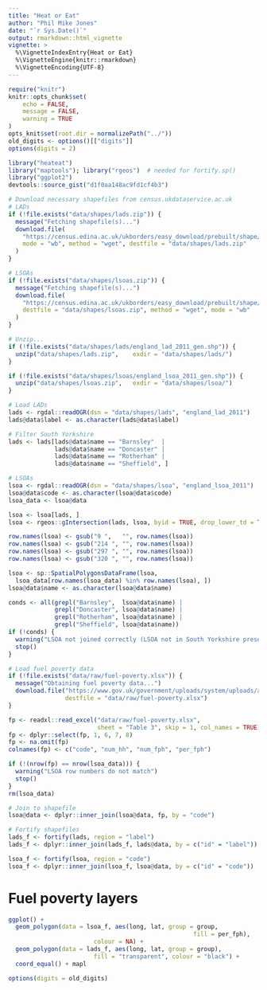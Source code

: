 ```yaml
---
title: "Heat or Eat"
author: "Phil Mike Jones"
date: "`r Sys.Date()`"
output: rmarkdown::html_vignette
vignette: >
  %\VignetteIndexEntry{Heat or Eat}
  %\VignetteEngine{knitr::rmarkdown}
  %\VignetteEncoding{UTF-8}
---
```


```r
require("knitr")
knitr::opts_chunk$set(
	echo = FALSE,
	message = FALSE,
	warning = TRUE
)
opts_knit$set(root.dir = normalizePath("../"))
old_digits <- options()[["digits"]]
options(digits = 2)
```

```r
library("heateat")
library("maptools"); library("rgeos")  # needed for fortify.sp()
library("ggplot2")
devtools::source_gist("d1f0aa148ac9fd1cf4b3")
```

```r
# Download necessary shapefiles from census.ukdataservice.ac.uk
# LADs
if (!file.exists("data/shapes/lads.zip")) {
  message("Fetching shapefile(s)...")
  download.file(
    "https://census.edina.ac.uk/ukborders/easy_download/prebuilt/shape/England_lad_2011.zip",
    mode = "wb", method = "wget", destfile = "data/shapes/lads.zip"
  )
}

# LSOAs
if (!file.exists("data/shapes/lsoas.zip")) {
  message("Fetching shapefile(s)...")
  download.file(
    "https://census.edina.ac.uk/ukborders/easy_download/prebuilt/shape/England_lsoa_2011.zip",
    destfile = "data/shapes/lsoas.zip", method = "wget", mode = "wb"
  )
}

# Unzip...
if (!file.exists("data/shapes/lads/england_lad_2011_gen.shp")) {
  unzip("data/shapes/lads.zip",    exdir = "data/shapes/lads/")
}

if (!file.exists("data/shapes/lsoas/england_lsoa_2011_gen.shp")) {
  unzip("data/shapes/lsoas.zip",   exdir = "data/shapes/lsoa/")
}
```

```r
# Load LADs
lads <- rgdal::readOGR(dsn = "data/shapes/lads", "england_lad_2011")
lads@data$label <- as.character(lads@data$label)

# Filter South Yorkshire
lads <- lads[lads@data$name == "Barnsley"  |
             lads@data$name == "Doncaster" |
             lads@data$name == "Rotherham" |
             lads@data$name == "Sheffield", ]
```

```r
# LSOAs
lsoa <- rgdal::readOGR(dsn = "data/shapes/lsoa", "england_lsoa_2011")
lsoa@data$code <- as.character(lsoa@data$code)
lsoa_data <- lsoa@data

lsoa <- lsoa[lads, ]
lsoa <- rgeos::gIntersection(lads, lsoa, byid = TRUE, drop_lower_td = TRUE)

row.names(lsoa) <- gsub("9 ",   "", row.names(lsoa))
row.names(lsoa) <- gsub("214 ", "", row.names(lsoa))
row.names(lsoa) <- gsub("297 ", "", row.names(lsoa))
row.names(lsoa) <- gsub("320 ", "", row.names(lsoa))

lsoa <- sp::SpatialPolygonsDataFrame(lsoa,
  lsoa_data[row.names(lsoa_data) %in% row.names(lsoa), ])
lsoa@data$name <- as.character(lsoa@data$name)

conds <- all(grepl("Barnsley",  lsoa@data$name) |
             grepl("Doncaster", lsoa@data$name) |
             grepl("Rotherham", lsoa@data$name) |
             grepl("Sheffield", lsoa@data$name))
if (!conds) {
  warning("LSOA not joined correctly (LSOA not in South Yorkshire present)")
  stop()
}
```

```r
# Load fuel poverty data
if (!file.exists("data/raw/fuel-poverty.xlsx")) {
  message("Obtaining fuel poverty data...")
  download.file("https://www.gov.uk/government/uploads/system/uploads/attachment_data/file/485161/2013_Sub-regional_tables.xlsx",
                destfile = "data/raw/fuel-poverty.xlsx")
}

fp <- readxl::read_excel("data/raw/fuel-poverty.xlsx",
                         sheet = "Table 3", skip = 1, col_names = TRUE)
fp <- dplyr::select(fp, 1, 6, 7, 8)
fp <- na.omit(fp)
colnames(fp) <- c("code", "num_hh", "num_fph", "per_fph")

if (!(nrow(fp) == nrow(lsoa_data))) {
  warning("LSOA row numbers do not match")
  stop()
}
rm(lsoa_data)

# Join to shapefile
lsoa@data <- dplyr::inner_join(lsoa@data, fp, by = "code")
```

```r
# Fortify shapefiles
lads_f <- fortify(lads, region = "label")
lads_f <- dplyr::inner_join(lads_f, lads@data, by = c("id" = "label"))

lsoa_f <- fortify(lsoa, region = "code")
lsoa_f <- dplyr::inner_join(lsoa_f, lsoa@data, by = c("id" = "code"))
```

# Fuel poverty layers
```r
ggplot() +
  geom_polygon(data = lsoa_f, aes(long, lat, group = group,
                                                    fill = per_fph),
                        colour = NA) +
  geom_polygon(data = lads_f, aes(long, lat, group = group),
                        fill = "transparent", colour = "black") +
  coord_equal() + mapl
```

```r
options(digits = old_digits)
```
